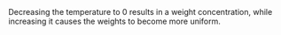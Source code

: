 ```{=html}
<html>
<head><meta charset="utf-8" />     <link rel="stylesheet" type="text/css" href="styles.css"></head>
<body>
<div style="display: flex; justify-content: center; margin-top: 10px;margin-bottom: 10px;">

    <div>                            <div id="43772678-6f7b-4480-8495-2681146f30b0" class="plotly-graph-div" style="height:500px; width:600px;"></div>            <script type="text/javascript">                                    window.PLOTLYENV=window.PLOTLYENV || {};                                    if (document.getElementById("43772678-6f7b-4480-8495-2681146f30b0")) {                    Plotly.newPlot(                        "43772678-6f7b-4480-8495-2681146f30b0",                        [{"name":"m = -2.0","visible":false,"width":1,"x":[0,1,2,3,4],"y":[2.3585902325762717e-10,3.8166188062950703e-7,0.0006175968555866627,0.9993816395847932,3.8166188062950703e-7],"type":"bar"},{"name":"m = -1.9","visible":false,"width":1,"x":[0,1,2,3,4],"y":[1.943191600192735e-9,1.556548607805128e-6,0.0012468371972273768,0.9987500477623653,1.556548607805128e-6],"type":"bar"},{"name":"m = -1.7999999999999998","visible":false,"width":1,"x":[0,1,2,3,4],"y":[1.3091411623662016e-8,5.55028123468243e-6,0.002353116888356672,0.9976357694577622,5.55028123468243e-6],"type":"bar"},{"name":"m = -1.6999999999999997","visible":false,"width":1,"x":[0,1,2,3,4],"y":[7.349391967491945e-8,0.000017520905886650827,0.004176973339382746,0.9957879113549243,0.000017520905886650827],"type":"bar"},{"name":"m = -1.5999999999999996","visible":false,"width":1,"x":[0,1,2,3,4],"y":[3.496847495862724e-7,0.0000495166599967827,0.007011743063253207,0.9928888739320035,0.0000495166599967827],"type":"bar"},{"name":"m = -1.4999999999999996","visible":false,"width":1,"x":[0,1,2,3,4],"y":[1.4318080650933487e-6,0.00012654868517082558,0.011184857879272153,0.9885606129423211,0.00012654868517082558],"type":"bar"},{"name":"m = -1.3999999999999995","visible":false,"width":1,"x":[0,1,2,3,4],"y":[5.114765880859076e-6,0.00029510510886228343,0.017026590718946626,0.9823780842974481,0.00029510510886228343],"type":"bar"},{"name":"m = -1.2999999999999994","visible":false,"width":1,"x":[0,1,2,3,4],"y":[0.000016137774660346915,0.0006329930506533397,0.02482871465295376,0.9738891614710792,0.0006329930506533397],"type":"bar"},{"name":"m = -1.1999999999999993","visible":false,"width":1,"x":[0,1,2,3,4],"y":[0.00004547144976937645,0.0012579033099242266,0.03479811497420013,0.962640606956182,0.0012579033099242266],"type":"bar"},{"name":"m = -1.0999999999999992","visible":false,"width":1,"x":[0,1,2,3,4],"y":[0.00011556504767715092,0.002330876319713249,0.04701234955553234,0.948210332757364,0.002330876319713249],"type":"bar"},{"name":"m = -0.9999999999999991","visible":false,"width":1,"x":[0,1,2,3,4],"y":[0.00026729665063827116,0.004050683540041418,0.06138512062303107,0.9302462156462477,0.004050683540041418],"type":"bar"},{"name":"m = -0.899999999999999","visible":false,"width":1,"x":[0,1,2,3,4],"y":[0.0005672227592177564,0.006636600982175805,0.07764933948940547,0.9085102357870252,0.006636600982175805],"type":"bar"},{"name":"m = -0.7999999999999989","visible":false,"width":1,"x":[0,1,2,3,4],"y":[0.0011125067914550372,0.010300132592497829,0.0953636707999584,0.882923557223591,0.010300132592497829],"type":"bar"},{"name":"m = -0.6999999999999988","visible":false,"width":1,"x":[0,1,2,3,4],"y":[0.0020303532205375166,0.015210142661061118,0.11394492220845391,0.8536044392488862,0.015210142661061118],"type":"bar"},{"name":"m = -0.5999999999999988","visible":false,"width":1,"x":[0,1,2,3,4],"y":[0.0034695712153256235,0.021459121884230246,0.1327235797922746,0.8208886052239392,0.021459121884230246],"type":"bar"},{"name":"m = -0.49999999999999867","visible":false,"width":1,"x":[0,1,2,3,4],"y":[0.005584144286925808,0.029039369409604898,0.15101418093402152,0.7853229359598429,0.029039369409604898],"type":"bar"},{"name":"m = -0.3999999999999986","visible":false,"width":1,"x":[0,1,2,3,4],"y":[0.008511621434038682,0.03783585336747395,0.16818790769054828,0.747628764140465,0.03783585336747395],"type":"bar"},{"name":"m = -0.2999999999999985","visible":false,"width":1,"x":[0,1,2,3,4],"y":[0.012351406053967876,0.047637902466797034,0.1837337175638424,0.7086390714485957,0.047637902466797034],"type":"bar"},{"name":"m = -0.1999999999999984","visible":false,"width":1,"x":[0,1,2,3,4],"y":[0.01714842734010911,0.05816647903920825,0.19729735075502997,0.6692212638264443,0.05816647903920825],"type":"bar"},{"name":"m = -0.09999999999999831","visible":false,"width":1,"x":[0,1,2,3,4],"y":[0.022886005934507046,0.06910980021538267,0.20869366631635392,0.6302007273183737,0.06910980021538267],"type":"bar"},{"name":"m = 1.7763568394002505e-15","visible":true,"width":1,"x":[0,1,2,3,4],"y":[0.029488820138600456,0.08015892392545462,0.21789454629539393,0.5922987857150964,0.08015892392545462],"type":"bar"},{"name":"m = 0.10000000000000187","visible":false,"width":1,"x":[0,1,2,3,4],"y":[0.0368340871603731,0.09103655380344557,0.22499957966444933,0.5560932255682864,0.09103655380344557],"type":"bar"},{"name":"m = 0.20000000000000195","visible":false,"width":1,"x":[0,1,2,3,4],"y":[0.044767432875180126,0.10151551900506973,0.23019860503509407,0.5220029240795863,0.10151551900506973],"type":"bar"},{"name":"m = 0.30000000000000204","visible":false,"width":1,"x":[0,1,2,3,4],"y":[0.05311971506147246,0.11142663160256953,0.23373420237526757,0.4902928193581208,0.11142663160256953],"type":"bar"},{"name":"m = 0.40000000000000213","visible":false,"width":1,"x":[0,1,2,3,4],"y":[0.06172191363389667,0.1206578770208364,0.23586960335559146,0.461092728968839,0.1206578770208364],"type":"bar"},{"name":"m = 0.5000000000000022","visible":false,"width":1,"x":[0,1,2,3,4],"y":[0.07041647569924682,0.12914785687335442,0.2368645799062455,0.4344232306477987,0.12914785687335442],"type":"bar"},{"name":"m = 0.6000000000000023","visible":false,"width":1,"x":[0,1,2,3,4],"y":[0.07906467785034012,0.13687633590636492,0.23695956071073077,0.41022308962619936,0.13687633590636492],"type":"bar"},{"name":"m = 0.7000000000000024","visible":false,"width":1,"x":[0,1,2,3,4],"y":[0.08755037633621836,0.1438541100036119,0.23636683051435903,0.38837457314219903,0.1438541100036119],"type":"bar"},{"name":"m = 0.8000000000000025","visible":false,"width":1,"x":[0,1,2,3,4],"y":[0.09578092148037771,0.15011362086423077,0.23526709516557004,0.3687247416255908,0.15011362086423077],"type":"bar"},{"name":"m = 0.9000000000000026","visible":false,"width":1,"x":[0,1,2,3,4],"y":[0.10368610751011462,0.15570104616453603,0.23380968153680654,0.3511021186240068,0.15570104616453603],"type":"bar"},{"name":"m = 1.0000000000000027","visible":false,"width":1,"x":[0,1,2,3,4],"y":[0.11121593818431469,0.1606700915269281,0.23211491745445031,0.3353289613073789,0.1606700915269281],"type":"bar"},{"name":"m = 1.1000000000000028","visible":false,"width":1,"x":[0,1,2,3,4],"y":[0.11833781801329532,0.16507740456772885,0.2302776065699979,0.3212297662812491,0.16507740456772885],"type":"bar"},{"name":"m = 1.2000000000000028","visible":false,"width":1,"x":[0,1,2,3,4],"y":[0.12503359736371555,0.1689793793857502,0.22837086398891054,0.3086367798758735,0.1689793793857502],"type":"bar"},{"name":"m = 1.300000000000003","visible":false,"width":1,"x":[0,1,2,3,4],"y":[0.13129674272376315,0.17243007054645032,0.22644986167865283,0.29739325450468335,0.17243007054645032],"type":"bar"},{"name":"m = 1.400000000000003","visible":false,"width":1,"x":[0,1,2,3,4],"y":[0.13712978317849456,0.1754799451652688,0.22455523841326183,0.2873550880777061,0.1754799451652688],"type":"bar"},{"name":"m = 1.500000000000003","visible":false,"width":1,"x":[0,1,2,3,4],"y":[0.14254210011149576,0.17817523914922867,0.2227160664887983,0.2783913551012487,0.17817523914922867],"type":"bar"},{"name":"m = 1.6000000000000032","visible":false,"width":1,"x":[0,1,2,3,4],"y":[0.14754807306483136,0.18055772987830773,0.2209523522850976,0.2703841148934556,0.18055772987830773],"type":"bar"},{"name":"m = 1.7000000000000033","visible":false,"width":1,"x":[0,1,2,3,4],"y":[0.15216556294246605,0.1826647822365077,0.21927709544982035,0.2632277771346982,0.1826647822365077],"type":"bar"},{"name":"m = 1.8000000000000034","visible":false,"width":1,"x":[0,1,2,3,4],"y":[0.1564146974232201,0.18452956327769168,0.21769795476010462,0.2568282212612919,0.18452956327769168],"type":"bar"},{"name":"m = 1.9000000000000035","visible":false,"width":1,"x":[0,1,2,3,4],"y":[0.16031691709057636,0.18618135158260915,0.21621857696741278,0.2511018027767926,0.18618135158260915],"type":"bar"}],                        {"template":{"data":{"barpolar":[{"marker":{"line":{"color":"white","width":0.5},"pattern":{"fillmode":"overlay","size":10,"solidity":0.2}},"type":"barpolar"}],"bar":[{"error_x":{"color":"#2a3f5f"},"error_y":{"color":"#2a3f5f"},"marker":{"line":{"color":"white","width":0.5},"pattern":{"fillmode":"overlay","size":10,"solidity":0.2}},"type":"bar"}],"carpet":[{"aaxis":{"endlinecolor":"#2a3f5f","gridcolor":"#C8D4E3","linecolor":"#C8D4E3","minorgridcolor":"#C8D4E3","startlinecolor":"#2a3f5f"},"baxis":{"endlinecolor":"#2a3f5f","gridcolor":"#C8D4E3","linecolor":"#C8D4E3","minorgridcolor":"#C8D4E3","startlinecolor":"#2a3f5f"},"type":"carpet"}],"choropleth":[{"colorbar":{"outlinewidth":0,"ticks":""},"type":"choropleth"}],"contourcarpet":[{"colorbar":{"outlinewidth":0,"ticks":""},"type":"contourcarpet"}],"contour":[{"colorbar":{"outlinewidth":0,"ticks":""},"colorscale":[[0.0,"#0d0887"],[0.1111111111111111,"#46039f"],[0.2222222222222222,"#7201a8"],[0.3333333333333333,"#9c179e"],[0.4444444444444444,"#bd3786"],[0.5555555555555556,"#d8576b"],[0.6666666666666666,"#ed7953"],[0.7777777777777778,"#fb9f3a"],[0.8888888888888888,"#fdca26"],[1.0,"#f0f921"]],"type":"contour"}],"heatmapgl":[{"colorbar":{"outlinewidth":0,"ticks":""},"colorscale":[[0.0,"#0d0887"],[0.1111111111111111,"#46039f"],[0.2222222222222222,"#7201a8"],[0.3333333333333333,"#9c179e"],[0.4444444444444444,"#bd3786"],[0.5555555555555556,"#d8576b"],[0.6666666666666666,"#ed7953"],[0.7777777777777778,"#fb9f3a"],[0.8888888888888888,"#fdca26"],[1.0,"#f0f921"]],"type":"heatmapgl"}],"heatmap":[{"colorbar":{"outlinewidth":0,"ticks":""},"colorscale":[[0.0,"#0d0887"],[0.1111111111111111,"#46039f"],[0.2222222222222222,"#7201a8"],[0.3333333333333333,"#9c179e"],[0.4444444444444444,"#bd3786"],[0.5555555555555556,"#d8576b"],[0.6666666666666666,"#ed7953"],[0.7777777777777778,"#fb9f3a"],[0.8888888888888888,"#fdca26"],[1.0,"#f0f921"]],"type":"heatmap"}],"histogram2dcontour":[{"colorbar":{"outlinewidth":0,"ticks":""},"colorscale":[[0.0,"#0d0887"],[0.1111111111111111,"#46039f"],[0.2222222222222222,"#7201a8"],[0.3333333333333333,"#9c179e"],[0.4444444444444444,"#bd3786"],[0.5555555555555556,"#d8576b"],[0.6666666666666666,"#ed7953"],[0.7777777777777778,"#fb9f3a"],[0.8888888888888888,"#fdca26"],[1.0,"#f0f921"]],"type":"histogram2dcontour"}],"histogram2d":[{"colorbar":{"outlinewidth":0,"ticks":""},"colorscale":[[0.0,"#0d0887"],[0.1111111111111111,"#46039f"],[0.2222222222222222,"#7201a8"],[0.3333333333333333,"#9c179e"],[0.4444444444444444,"#bd3786"],[0.5555555555555556,"#d8576b"],[0.6666666666666666,"#ed7953"],[0.7777777777777778,"#fb9f3a"],[0.8888888888888888,"#fdca26"],[1.0,"#f0f921"]],"type":"histogram2d"}],"histogram":[{"marker":{"pattern":{"fillmode":"overlay","size":10,"solidity":0.2}},"type":"histogram"}],"mesh3d":[{"colorbar":{"outlinewidth":0,"ticks":""},"type":"mesh3d"}],"parcoords":[{"line":{"colorbar":{"outlinewidth":0,"ticks":""}},"type":"parcoords"}],"pie":[{"automargin":true,"type":"pie"}],"scatter3d":[{"line":{"colorbar":{"outlinewidth":0,"ticks":""}},"marker":{"colorbar":{"outlinewidth":0,"ticks":""}},"type":"scatter3d"}],"scattercarpet":[{"marker":{"colorbar":{"outlinewidth":0,"ticks":""}},"type":"scattercarpet"}],"scattergeo":[{"marker":{"colorbar":{"outlinewidth":0,"ticks":""}},"type":"scattergeo"}],"scattergl":[{"marker":{"colorbar":{"outlinewidth":0,"ticks":""}},"type":"scattergl"}],"scattermapbox":[{"marker":{"colorbar":{"outlinewidth":0,"ticks":""}},"type":"scattermapbox"}],"scatterpolargl":[{"marker":{"colorbar":{"outlinewidth":0,"ticks":""}},"type":"scatterpolargl"}],"scatterpolar":[{"marker":{"colorbar":{"outlinewidth":0,"ticks":""}},"type":"scatterpolar"}],"scatter":[{"fillpattern":{"fillmode":"overlay","size":10,"solidity":0.2},"type":"scatter"}],"scatterternary":[{"marker":{"colorbar":{"outlinewidth":0,"ticks":""}},"type":"scatterternary"}],"surface":[{"colorbar":{"outlinewidth":0,"ticks":""},"colorscale":[[0.0,"#0d0887"],[0.1111111111111111,"#46039f"],[0.2222222222222222,"#7201a8"],[0.3333333333333333,"#9c179e"],[0.4444444444444444,"#bd3786"],[0.5555555555555556,"#d8576b"],[0.6666666666666666,"#ed7953"],[0.7777777777777778,"#fb9f3a"],[0.8888888888888888,"#fdca26"],[1.0,"#f0f921"]],"type":"surface"}],"table":[{"cells":{"fill":{"color":"#EBF0F8"},"line":{"color":"white"}},"header":{"fill":{"color":"#C8D4E3"},"line":{"color":"white"}},"type":"table"}]},"layout":{"annotationdefaults":{"arrowcolor":"#2a3f5f","arrowhead":0,"arrowwidth":1},"autotypenumbers":"strict","coloraxis":{"colorbar":{"outlinewidth":0,"ticks":""}},"colorscale":{"diverging":[[0,"#8e0152"],[0.1,"#c51b7d"],[0.2,"#de77ae"],[0.3,"#f1b6da"],[0.4,"#fde0ef"],[0.5,"#f7f7f7"],[0.6,"#e6f5d0"],[0.7,"#b8e186"],[0.8,"#7fbc41"],[0.9,"#4d9221"],[1,"#276419"]],"sequential":[[0.0,"#0d0887"],[0.1111111111111111,"#46039f"],[0.2222222222222222,"#7201a8"],[0.3333333333333333,"#9c179e"],[0.4444444444444444,"#bd3786"],[0.5555555555555556,"#d8576b"],[0.6666666666666666,"#ed7953"],[0.7777777777777778,"#fb9f3a"],[0.8888888888888888,"#fdca26"],[1.0,"#f0f921"]],"sequentialminus":[[0.0,"#0d0887"],[0.1111111111111111,"#46039f"],[0.2222222222222222,"#7201a8"],[0.3333333333333333,"#9c179e"],[0.4444444444444444,"#bd3786"],[0.5555555555555556,"#d8576b"],[0.6666666666666666,"#ed7953"],[0.7777777777777778,"#fb9f3a"],[0.8888888888888888,"#fdca26"],[1.0,"#f0f921"]]},"colorway":["#636efa","#EF553B","#00cc96","#ab63fa","#FFA15A","#19d3f3","#FF6692","#B6E880","#FF97FF","#FECB52"],"font":{"color":"#2a3f5f"},"geo":{"bgcolor":"white","lakecolor":"white","landcolor":"white","showlakes":true,"showland":true,"subunitcolor":"#C8D4E3"},"hoverlabel":{"align":"left"},"hovermode":"closest","mapbox":{"style":"light"},"paper_bgcolor":"white","plot_bgcolor":"white","polar":{"angularaxis":{"gridcolor":"#EBF0F8","linecolor":"#EBF0F8","ticks":""},"bgcolor":"white","radialaxis":{"gridcolor":"#EBF0F8","linecolor":"#EBF0F8","ticks":""}},"scene":{"xaxis":{"backgroundcolor":"white","gridcolor":"#DFE8F3","gridwidth":2,"linecolor":"#EBF0F8","showbackground":true,"ticks":"","zerolinecolor":"#EBF0F8"},"yaxis":{"backgroundcolor":"white","gridcolor":"#DFE8F3","gridwidth":2,"linecolor":"#EBF0F8","showbackground":true,"ticks":"","zerolinecolor":"#EBF0F8"},"zaxis":{"backgroundcolor":"white","gridcolor":"#DFE8F3","gridwidth":2,"linecolor":"#EBF0F8","showbackground":true,"ticks":"","zerolinecolor":"#EBF0F8"}},"shapedefaults":{"line":{"color":"#2a3f5f"}},"ternary":{"aaxis":{"gridcolor":"#DFE8F3","linecolor":"#A2B1C6","ticks":""},"baxis":{"gridcolor":"#DFE8F3","linecolor":"#A2B1C6","ticks":""},"bgcolor":"white","caxis":{"gridcolor":"#DFE8F3","linecolor":"#A2B1C6","ticks":""}},"title":{"x":0.05},"xaxis":{"automargin":true,"gridcolor":"#EBF0F8","linecolor":"#EBF0F8","ticks":"","title":{"standoff":15},"zerolinecolor":"#EBF0F8","zerolinewidth":2},"yaxis":{"automargin":true,"gridcolor":"#EBF0F8","linecolor":"#EBF0F8","ticks":"","title":{"standoff":15},"zerolinecolor":"#EBF0F8","zerolinewidth":2}}},"yaxis":{"range":[0,1]},"title":{"text":"Effects of temperature on the weight distribution","y":0.9,"x":0.5,"xanchor":"center","yanchor":"top"},"xaxis":{"showticklabels":false},"sliders":[{"active":20,"pad":{"t":50},"steps":[{"args":[{"visible":[true,false,false,false,false,false,false,false,false,false,false,false,false,false,false,false,false,false,false,false,false,false,false,false,false,false,false,false,false,false,false,false,false,false,false,false,false,false,false,false]},{"title":"Temperature: 0.14"}],"label":"","method":"update"},{"args":[{"visible":[false,true,false,false,false,false,false,false,false,false,false,false,false,false,false,false,false,false,false,false,false,false,false,false,false,false,false,false,false,false,false,false,false,false,false,false,false,false,false,false]},{"title":"Temperature: 0.15"}],"label":"","method":"update"},{"args":[{"visible":[false,false,true,false,false,false,false,false,false,false,false,false,false,false,false,false,false,false,false,false,false,false,false,false,false,false,false,false,false,false,false,false,false,false,false,false,false,false,false,false]},{"title":"Temperature: 0.17"}],"label":"","method":"update"},{"args":[{"visible":[false,false,false,true,false,false,false,false,false,false,false,false,false,false,false,false,false,false,false,false,false,false,false,false,false,false,false,false,false,false,false,false,false,false,false,false,false,false,false,false]},{"title":"Temperature: 0.18"}],"label":"","method":"update"},{"args":[{"visible":[false,false,false,false,true,false,false,false,false,false,false,false,false,false,false,false,false,false,false,false,false,false,false,false,false,false,false,false,false,false,false,false,false,false,false,false,false,false,false,false]},{"title":"Temperature: 0.2"}],"label":"","method":"update"},{"args":[{"visible":[false,false,false,false,false,true,false,false,false,false,false,false,false,false,false,false,false,false,false,false,false,false,false,false,false,false,false,false,false,false,false,false,false,false,false,false,false,false,false,false]},{"title":"Temperature: 0.22"}],"label":"","method":"update"},{"args":[{"visible":[false,false,false,false,false,false,true,false,false,false,false,false,false,false,false,false,false,false,false,false,false,false,false,false,false,false,false,false,false,false,false,false,false,false,false,false,false,false,false,false]},{"title":"Temperature: 0.25"}],"label":"","method":"update"},{"args":[{"visible":[false,false,false,false,false,false,false,true,false,false,false,false,false,false,false,false,false,false,false,false,false,false,false,false,false,false,false,false,false,false,false,false,false,false,false,false,false,false,false,false]},{"title":"Temperature: 0.27"}],"label":"","method":"update"},{"args":[{"visible":[false,false,false,false,false,false,false,false,true,false,false,false,false,false,false,false,false,false,false,false,false,false,false,false,false,false,false,false,false,false,false,false,false,false,false,false,false,false,false,false]},{"title":"Temperature: 0.3"}],"label":"","method":"update"},{"args":[{"visible":[false,false,false,false,false,false,false,false,false,true,false,false,false,false,false,false,false,false,false,false,false,false,false,false,false,false,false,false,false,false,false,false,false,false,false,false,false,false,false,false]},{"title":"Temperature: 0.33"}],"label":"","method":"update"},{"args":[{"visible":[false,false,false,false,false,false,false,false,false,false,true,false,false,false,false,false,false,false,false,false,false,false,false,false,false,false,false,false,false,false,false,false,false,false,false,false,false,false,false,false]},{"title":"Temperature: 0.37"}],"label":"","method":"update"},{"args":[{"visible":[false,false,false,false,false,false,false,false,false,false,false,true,false,false,false,false,false,false,false,false,false,false,false,false,false,false,false,false,false,false,false,false,false,false,false,false,false,false,false,false]},{"title":"Temperature: 0.41"}],"label":"","method":"update"},{"args":[{"visible":[false,false,false,false,false,false,false,false,false,false,false,false,true,false,false,false,false,false,false,false,false,false,false,false,false,false,false,false,false,false,false,false,false,false,false,false,false,false,false,false]},{"title":"Temperature: 0.45"}],"label":"","method":"update"},{"args":[{"visible":[false,false,false,false,false,false,false,false,false,false,false,false,false,true,false,false,false,false,false,false,false,false,false,false,false,false,false,false,false,false,false,false,false,false,false,false,false,false,false,false]},{"title":"Temperature: 0.5"}],"label":"","method":"update"},{"args":[{"visible":[false,false,false,false,false,false,false,false,false,false,false,false,false,false,true,false,false,false,false,false,false,false,false,false,false,false,false,false,false,false,false,false,false,false,false,false,false,false,false,false]},{"title":"Temperature: 0.55"}],"label":"","method":"update"},{"args":[{"visible":[false,false,false,false,false,false,false,false,false,false,false,false,false,false,false,true,false,false,false,false,false,false,false,false,false,false,false,false,false,false,false,false,false,false,false,false,false,false,false,false]},{"title":"Temperature: 0.61"}],"label":"","method":"update"},{"args":[{"visible":[false,false,false,false,false,false,false,false,false,false,false,false,false,false,false,false,true,false,false,false,false,false,false,false,false,false,false,false,false,false,false,false,false,false,false,false,false,false,false,false]},{"title":"Temperature: 0.67"}],"label":"","method":"update"},{"args":[{"visible":[false,false,false,false,false,false,false,false,false,false,false,false,false,false,false,false,false,true,false,false,false,false,false,false,false,false,false,false,false,false,false,false,false,false,false,false,false,false,false,false]},{"title":"Temperature: 0.74"}],"label":"","method":"update"},{"args":[{"visible":[false,false,false,false,false,false,false,false,false,false,false,false,false,false,false,false,false,false,true,false,false,false,false,false,false,false,false,false,false,false,false,false,false,false,false,false,false,false,false,false]},{"title":"Temperature: 0.82"}],"label":"","method":"update"},{"args":[{"visible":[false,false,false,false,false,false,false,false,false,false,false,false,false,false,false,false,false,false,false,true,false,false,false,false,false,false,false,false,false,false,false,false,false,false,false,false,false,false,false,false]},{"title":"Temperature: 0.9"}],"label":"","method":"update"},{"args":[{"visible":[false,false,false,false,false,false,false,false,false,false,false,false,false,false,false,false,false,false,false,false,true,false,false,false,false,false,false,false,false,false,false,false,false,false,false,false,false,false,false,false]},{"title":"Temperature: 1.0"}],"label":"","method":"update"},{"args":[{"visible":[false,false,false,false,false,false,false,false,false,false,false,false,false,false,false,false,false,false,false,false,false,true,false,false,false,false,false,false,false,false,false,false,false,false,false,false,false,false,false,false]},{"title":"Temperature: 1.11"}],"label":"","method":"update"},{"args":[{"visible":[false,false,false,false,false,false,false,false,false,false,false,false,false,false,false,false,false,false,false,false,false,false,true,false,false,false,false,false,false,false,false,false,false,false,false,false,false,false,false,false]},{"title":"Temperature: 1.22"}],"label":"","method":"update"},{"args":[{"visible":[false,false,false,false,false,false,false,false,false,false,false,false,false,false,false,false,false,false,false,false,false,false,false,true,false,false,false,false,false,false,false,false,false,false,false,false,false,false,false,false]},{"title":"Temperature: 1.35"}],"label":"","method":"update"},{"args":[{"visible":[false,false,false,false,false,false,false,false,false,false,false,false,false,false,false,false,false,false,false,false,false,false,false,false,true,false,false,false,false,false,false,false,false,false,false,false,false,false,false,false]},{"title":"Temperature: 1.49"}],"label":"","method":"update"},{"args":[{"visible":[false,false,false,false,false,false,false,false,false,false,false,false,false,false,false,false,false,false,false,false,false,false,false,false,false,true,false,false,false,false,false,false,false,false,false,false,false,false,false,false]},{"title":"Temperature: 1.65"}],"label":"","method":"update"},{"args":[{"visible":[false,false,false,false,false,false,false,false,false,false,false,false,false,false,false,false,false,false,false,false,false,false,false,false,false,false,true,false,false,false,false,false,false,false,false,false,false,false,false,false]},{"title":"Temperature: 1.82"}],"label":"","method":"update"},{"args":[{"visible":[false,false,false,false,false,false,false,false,false,false,false,false,false,false,false,false,false,false,false,false,false,false,false,false,false,false,false,true,false,false,false,false,false,false,false,false,false,false,false,false]},{"title":"Temperature: 2.01"}],"label":"","method":"update"},{"args":[{"visible":[false,false,false,false,false,false,false,false,false,false,false,false,false,false,false,false,false,false,false,false,false,false,false,false,false,false,false,false,true,false,false,false,false,false,false,false,false,false,false,false]},{"title":"Temperature: 2.23"}],"label":"","method":"update"},{"args":[{"visible":[false,false,false,false,false,false,false,false,false,false,false,false,false,false,false,false,false,false,false,false,false,false,false,false,false,false,false,false,false,true,false,false,false,false,false,false,false,false,false,false]},{"title":"Temperature: 2.46"}],"label":"","method":"update"},{"args":[{"visible":[false,false,false,false,false,false,false,false,false,false,false,false,false,false,false,false,false,false,false,false,false,false,false,false,false,false,false,false,false,false,true,false,false,false,false,false,false,false,false,false]},{"title":"Temperature: 2.72"}],"label":"","method":"update"},{"args":[{"visible":[false,false,false,false,false,false,false,false,false,false,false,false,false,false,false,false,false,false,false,false,false,false,false,false,false,false,false,false,false,false,false,true,false,false,false,false,false,false,false,false]},{"title":"Temperature: 3.0"}],"label":"","method":"update"},{"args":[{"visible":[false,false,false,false,false,false,false,false,false,false,false,false,false,false,false,false,false,false,false,false,false,false,false,false,false,false,false,false,false,false,false,false,true,false,false,false,false,false,false,false]},{"title":"Temperature: 3.32"}],"label":"","method":"update"},{"args":[{"visible":[false,false,false,false,false,false,false,false,false,false,false,false,false,false,false,false,false,false,false,false,false,false,false,false,false,false,false,false,false,false,false,false,false,true,false,false,false,false,false,false]},{"title":"Temperature: 3.67"}],"label":"","method":"update"},{"args":[{"visible":[false,false,false,false,false,false,false,false,false,false,false,false,false,false,false,false,false,false,false,false,false,false,false,false,false,false,false,false,false,false,false,false,false,false,true,false,false,false,false,false]},{"title":"Temperature: 4.06"}],"label":"","method":"update"},{"args":[{"visible":[false,false,false,false,false,false,false,false,false,false,false,false,false,false,false,false,false,false,false,false,false,false,false,false,false,false,false,false,false,false,false,false,false,false,false,true,false,false,false,false]},{"title":"Temperature: 4.48"}],"label":"","method":"update"},{"args":[{"visible":[false,false,false,false,false,false,false,false,false,false,false,false,false,false,false,false,false,false,false,false,false,false,false,false,false,false,false,false,false,false,false,false,false,false,false,false,true,false,false,false]},{"title":"Temperature: 4.95"}],"label":"","method":"update"},{"args":[{"visible":[false,false,false,false,false,false,false,false,false,false,false,false,false,false,false,false,false,false,false,false,false,false,false,false,false,false,false,false,false,false,false,false,false,false,false,false,false,true,false,false]},{"title":"Temperature: 5.47"}],"label":"","method":"update"},{"args":[{"visible":[false,false,false,false,false,false,false,false,false,false,false,false,false,false,false,false,false,false,false,false,false,false,false,false,false,false,false,false,false,false,false,false,false,false,false,false,false,false,true,false]},{"title":"Temperature: 6.05"}],"label":"","method":"update"},{"args":[{"visible":[false,false,false,false,false,false,false,false,false,false,false,false,false,false,false,false,false,false,false,false,false,false,false,false,false,false,false,false,false,false,false,false,false,false,false,false,false,false,false,true]},{"title":"Temperature: 6.69"}],"label":"","method":"update"}],"tickcolor":"white"}],"bargap":0,"autosize":false,"width":600,"height":500},                        {"responsive": true}                    )                };                            </script>        </div>
</div>
<div class="simontwice_style_caption"> Decreasing the temperature to 0 results in a weight concentration, while increasing it causes the weights to become more uniform.
</div>
</body>
</html>
```